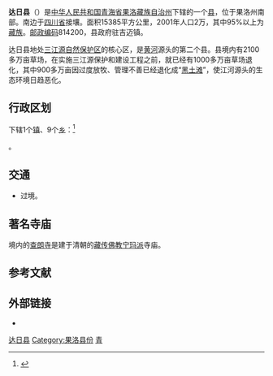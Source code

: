{{Infobox China County
|Belong = [[青海省|青海省]][[果洛藏族自治州|果洛藏族自治州]]
}}

'''达日县'''（{{bo|z=དར་ལག་རྫོང|w=dar lag rdzong|p=Tarlag Zong}}）是[[中华人民共和国|中华人民共和国]][[青海省|青海省]][[果洛藏族自治州|果洛藏族自治州]]下辖的一个[[县|县]]，位于果洛州南部。南边于[[四川省|四川省]]接壤。面积15385平方公里，2001年人口2万，其中95%以上为[[藏族|藏族]]。[[邮政编码|邮政编码]]814200，县政府驻吉迈镇。

达日县地处[[三江源自然保护区|三江源自然保护区]]的核心区，是[[黄河|黄河]]源头的第二个县。县境内有2100多万亩草场，在实施三江源保护和建设工程之前，就已经有1000多万亩草场退化，其中900多万亩因过度放牧、管理不善已经退化成“[[黑土滩|黑土滩]]”，使江河源头的生态环境日趋恶化。

== 行政区划 ==
{{PAGENAMEBASE}}下辖1个[[镇|镇]]、9个[[乡_(中华人民共和国)|乡]]：<ref>{{PRC admin/ref sgc|63/26/24/000/000}}</ref>

{{PRC admin/children|63/26/24/000/000}}。

== 交通 ==
* {{中国国道名|345}}过境。

==著名寺庙==
境内的[[查朗寺|查朗寺]]是建于清朝的[[藏传佛教|藏传佛教]][[宁玛派|宁玛派]]寺庙。

== 参考文献 ==
{{reflist}}

== 外部链接 ==
* {{Official website|http://www.dari.gov.cn/|name=达日县人民政府}}

{{达日县行政区划}}
{{果洛藏族自治州行政区划}}
{{青海行政区划}}
{{国家级贫困县|前}}

[[Category:达日县|]]
[[Category:果洛县份|Category:果洛县份]]
[[Category:原国家级贫困县|青]]